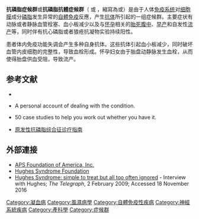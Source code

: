 {{noteTA
|G1 = ME
|T = zh-hans:抗磷脂综合征; zh-hant:抗磷脂症候群;
|1 = zh-hans:抗磷脂综合征; zh-hant:抗磷脂症候群;
}}
{{medical}}

{{Infobox medical condition
| Name = 抗磷脂症候群
| synonyms = Hughes syndrome<ref>{{cite book|last1=Hughes|first1=Graham|last2=Khamashta|first2=Munther A.|title=Hughes Syndrome: Highways and Byways|publisher=Springer Science & Business Media|isbn=9781447151616|url=https://books.google.ca/books?id=AUlDAAAAQBAJ&pg=PR5|language=en|access-date=2017-05-29|archive-date=2017-03-31|archive-url=https://web.archive.org/web/20170331030813/https://books.google.ca/books?id=AUlDAAAAQBAJ&pg=PR5|dead-url=no}}</ref>
| Image          = Thrombotic microangiopathy - very high mag.jpg
| Caption        = [[顯微照相|Micrograph]] showing an advanced {{tsl|en|thrombotic microangiopathy||thrombotic microangiopathy}}, as may be seen in ALPA syndrome. {{tsl|en|Kidney biopsy||Kidney biopsy}}. [[PAS染色法|PAS stain]].
| Field = [[风湿病学|风湿病学]]
| ICD10 = {{ICD10|D|68|6|d|65}} ({{tsl|en|ILDS||ILDS}} D68.810)
| ICD9 = ICD9 289.81
| OMIM           = 107320
| MedlinePlus    = 
| eMedicineSubj  = med
| eMedicineTopic = 2923
| DiseasesDB     = 775
| MeshID = D016736 
}}

'''抗磷脂症候群'''或'''抗磷脂抗體症候群'''（{{lang-en|antiphospholipid syndrome}} 或 {{lang-en|antiphospholipid antibody syndrome}}，縮寫為{{lang|en|APS}}或{{lang|en|APLS}}）是由于人体[[免疫系统|免疫系统]]对[[细胞膜|细胞膜]]成分[[磷脂|磷脂]]发生异常的[[自體免疫|自體免疫]]反應，产生[[抗体|抗体]]所引起的一组症候群。主要症状有动脉或者静脉血管栓塞、血小板减少以及与[[怀孕|怀孕]]相关的[[胎死腹中|胎死腹中]]、[[早产|早产]]和自发性[[流产|流产]]等，同时伴有抗心磷脂或者狼疮抗凝物实验持续阳性。

患者体内免疫功能失调会产生多种自身抗体。这些抗体引起血小板减少，同时破坏血管内皮细胞的完整性，导致血栓形成。怀孕妇女由于胎盘动静脉发生血栓，从而使得胎盘供血受阻，导致流产。

==参考文献==
{{refbegin}}
*{{cite book |author=Triona Holden |title=Positive Options for Antiphospholipid Syndrome (APS): Self-Help and Treatment |publisher=Hunter House (CA) |location= |year=2003 |pages= |isbn=0-89793-409-1 |oclc= |doi= |accessdate=}}
*{{cite book |author=Kay Thackray |title=Sticky Blood Explained |publisher=Braiswick |location= |year=2003 |pages= |isbn=1-898030-77-4 |oclc= |doi= |accessdate=}} A personal account of dealing with the condition.
*{{cite book |author=Graham R V Hughes |title=Understanding Hughes Syndrome: Case Studies for Patients |publisher=Springer |year=2009 |pages= |isbn=1-84800-375-7 |oclc= |doi= |accessdate=}} 50 case studies to help you work out whether you have it.
* [http://www.91sqs.com/474/viewspace-5697.html 原发性抗磷脂综合征诊疗指南] {{Wayback|url=http://www.91sqs.com/474/viewspace-5697.html |date=20190611083651 }}
{{refend}}

==外部連接==
*[http://www.apsfa.org APS Foundation of America, Inc.] {{Wayback|url=http://www.apsfa.org/ |date=20210301121740 }}
*[http://www.hughes-syndrome.org Hughes Syndrome Foundation] {{Wayback|url=http://www.hughes-syndrome.org/ |date=20161113223823 }}
*[http://www.telegraph.co.uk/news/health/4400796/Hughes-Syndrome-simple-to-treat-but-all-too-often-ignored.html Hughes Syndrome: simple to treat but all too often ignored] {{Wayback|url=http://www.telegraph.co.uk/news/health/4400796/Hughes-Syndrome-simple-to-treat-but-all-too-often-ignored.html |date=20190628103759 }} - Interview with Hughes; ''The Telegraph'', 2 February 2009; Accessed 18 November 2016

{{Autoantibodies}}
{{Diseases of megakaryocytes}}

[[Category:凝血病|Category:凝血病]]
[[Category:風濕病學|Category:風濕病學]]
[[Category:自體免疫性疾病|Category:自體免疫性疾病]]
[[Category:神經系統疾病|Category:神經系統疾病]]
[[Category:產科學|Category:產科學]]
[[Category:症候群|Category:症候群]]